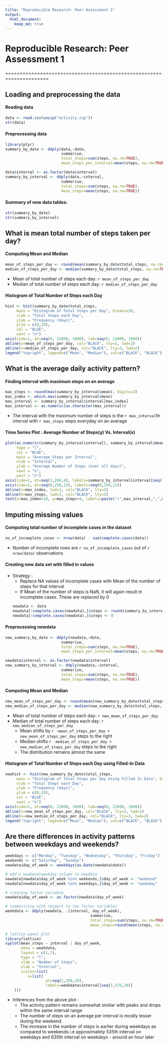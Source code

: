 ```yaml
---
title: "Reproducible Research: Peer Assessment 1"
output: 
  html_document:
    keep_md: true
---
```


# Reproducible Research: Peer Assessment 1

=====================================================================

## Loading and preprocessing the data

#### Reading data
```r
data <- read.csv(unzip("activity.zip"))
str(data)
```

#### Preprocessing data
```r
library(plyr)
summary_by_date <- ddply(data,~date,
                         summarise,
                         total_steps=sum(steps, na.rm=TRUE),
                         mean_steps_per_interval=mean(steps, na.rm=TRUE))

data$interval <- as.factor(data$interval)
summary_by_interval <- ddply(data,~interval,
                         summarise,
                         total_steps=sum(steps, na.rm=TRUE),
                         mean_steps=mean(steps, na.rm=TRUE))
```

#### Summary of new data tables:
```r
str(summary_by_date)
str(summary_by_interval)
```

## What is mean total number of steps taken per day?

#### Computing Mean and Median
```r
mean_of_steps_per_day <- round(mean(summary_by_date$total_steps, na.rm=TRUE), 2)
median_of_steps_per_day <- median(summary_by_date$total_steps, na.rm=TRUE)
```

* Mean of total number of steps each day:  `r mean_of_steps_per_day` 
* Median of total number of steps each day: `r median_of_steps_per_day`

#### Histogram of Total Number of Steps each Day
```r
hist <- hist(summary_by_date$total_steps, 
     main = "Histogram of Total Steps per Day", breaks=20,
     xlab = "Total Steps each Day",
     ylab = "Frequency (days)",
     ylim = c(0,10),
     col = "BLUE",
     xaxt = "n")
axis(side=1, at=seq(0, 22000, 1000), lab=seq(0, 22000, 1000))
abline(v=mean_of_steps_per_day, col="BLACK", lty=2, lwd=2)
abline(v=median_of_steps_per_day, col="BLACK", lty=3, lwd=2)
legend("topright", legend=c("Mean", "Median"), col=c("BLACK", "BLACK"), lty=c(2,3), lwd=2)
```

## What is the average daily activity pattern?

#### Finding interval with maximum steps on an average
```r
max_steps <- round(max(summary_by_interval$mean), digits=2)
max_index <- which.max(summary_by_interval$mean)
max_interval <- summary_by_interval$interval[max_index]
max_interval <- as.numeric(as.character(max_interval))
```

* The interval with the maximum number of steps is the `r max_interval`th interval with `r max_steps` steps everyday on an average

#### Time Series Plot : Average Number of Steps(y) Vs. Interval(x)

```r
plot(as.numeric(summary_by_interval$interval), summary_by_interval$mean, 
     type = "l", 
     col = "BLUE",
     main = "Average Steps per Interval", 
     xlab = "Interval",
     ylab = "Average Number of Steps (over all days)",
     xaxt = "n", 
     yaxt = "n")
axis(side=1, at=seq(1,288,4), labels=summary_by_interval$interval[seq(1,288,4)])
axis(side=2, at=seq(0,250,15), labels=seq(0,250,15))
abline(v=max_index, lwd=1, col="BLACK", lty=2)
abline(h=max_steps, lwd=1, col="BLACK", lty=2)
text(x=max_index+10, y=max_steps+4, labels=paste("(",max_interval,",",max_steps,")"))
```

## Imputing missing values

#### Computing total number of incomplete cases in the dataset
```r
no_of_incomplete_cases <- nrow(data) - sum(complete.cases(data))
```
* Number of incomplete rows are `r no_of_incomplete_cases` out of `r nrow(data)` observations

#### Creating new data set with filled in values
* Strategy :
  * Replace NA values of incomplete cases with Mean of the number of steps for that interval 
  * If Mean of the number of steps is NaN, it will again result in incomplete cases. These are replaced by 0
```r
newdata <- data
newdata[!complete.cases(newdata),]$steps <- round(summary_by_interval[!complete.cases(newdata),]$mean_steps,2)
newdata[!complete.cases(newdata),]$steps <- 0
```

#### Preprocessing newdata
```r
new_summary_by_date <- ddply(newdata,~date,
                         summarise,
                         total_steps=sum(steps, na.rm=TRUE),
                         mean_steps_per_interval=mean(steps, na.rm=TRUE))

newdata$interval <- as.factor(newdata$interval)
new_summary_by_interval <- ddply(newdata,~interval,
                         summarise,
                         total_steps=sum(steps, na.rm=TRUE),
                         mean_steps=mean(steps, na.rm=TRUE))
```

#### Computing Mean and Median
```r
new_mean_of_steps_per_day <- round(mean(new_summary_by_date$total_steps, na.rm=TRUE), 2)
new_median_of_steps_per_day <- median(new_summary_by_date$total_steps, na.rm=TRUE)
```

* Mean of total number of steps each day:  `r new_mean_of_steps_per_day` 
* Median of total number of steps each day: `r new_median_of_steps_per_day`  
    * Mean shifts by `r -mean_of_steps_per_day + new_mean_of_steps_per_day` steps to the right
    * Median shifts `r -median_of_steps_per_day + new_median_of_steps_per_day` steps to the right
    * The distribution remains almost the same

#### Histogram of Total Number of Steps each Day using Filled-In Data
```r
newhist <- hist(new_summary_by_date$total_steps, 
     main = "Histogram of Total Steps per Day Using Filled In Data", breaks=20,
     xlab = "Total Steps each Day",
     ylab = "Frequency (days)",
     ylim = c(0,10),
     col = "BLUE",
     xaxt = "n")
axis(side=1, at=seq(0, 22000, 1000), lab=seq(0, 22000, 1000))
abline(v=new_mean_of_steps_per_day, col="BLACK", lty=2, lwd=2)
abline(v=new_median_of_steps_per_day, col="BLACK", lty=3, lwd=2)
legend("topright", legend=c("Mean", "Median"), col=c("BLACK", "BLACK"), lty=c(2,3), lwd=2)
```


## Are there differences in activity patterns between weekdays and weekends?
```r
weekdays <- c("Monday", "Tuesday", "Wednesday", "Thursday", "Friday")
weekends <- c("Saturday", "Sunday")
newdata$day_of_week <- weekdays(as.Date(newdata$date))

# add a weekend/weekday column to newdata
newdata[newdata$day_of_week %in% weekends,]$day_of_week <- "weekend"
newdata[newdata$day_of_week %in% weekdays,]$day_of_week <- "weekday"

# creating factor variable
newdata$day_of_week <- as.factor(newdata$day_of_week)

# summarising with respect to two factor variables
weekdata <- ddply(newdata, .(interval, day_of_week), 
                                      summarise,
                                      total_steps=sum(steps, na.rm=TRUE),
                                      mean_steps=round(mean(steps, na.rm=TRUE),2))  

# lattice panel plot
library(lattice)
xyplot(mean_steps ~ interval | day_of_week, 
       data = weekdata, 
       layout = c(1,2), 
       type = "l", 
       ylab = "Number of Steps",
       xlab = "Interval", 
       scales=list(
          x=list(
                  at=seq(1,288,10), 
                  labels=weekdata$interval[seq(1,576,20)]
    )))
```

* Inferences from the above plot :
  * The activity pattern remains somewhat similar with peaks and drops within the same interval range
  * The number of steps on an average per interval is mostly lesser during the weekend.
  * The increase in the number of steps is earlier during weekdays as compared to weekends i.e approximately 535th interval on weekdays and 635th interval on weekdays - around an hour later